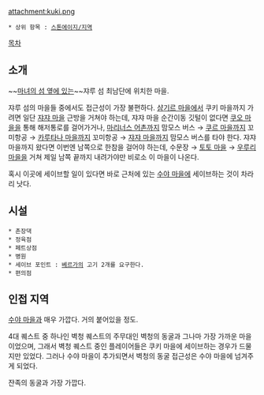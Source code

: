 attachment:kuki.png

 * 상위 항목 : [[스톤에이지/지역]]

[[목차]]
== 소개 ==
~~[[쿠키런|마녀의 섬 옆에 있는]]~~쟈루 섬 최남단에 위치한 마을.

쟈루 섬의 마을들 중에서도 접근성이 가장 불편하다. [[샴기르 마을]]에서 쿠키 마을까지 가려면 일단 [[쟈쟈 마을]] 근방을 거쳐야 하는데, 쟈쟈 마을 순간이동 깃털이 없다면 [[쿠오 마을]]을 통해 해저통로를 걸어가거나, [[마리너스 어촌]]까지 맘모스 버스 → [[쿠르 마을]]까지 꼬미항공 → [[카루타나 마을]]까지 꼬미항공 → [[쟈쟈 마을]]까지 맘모스 버스를 타야 한다. 쟈쟈 마을까지 왔다면 이번엔 남쪽으로 한참을 걸어야 하는데, 수문장 → [[토토 마을]] → [[우루리 마을]]을 거쳐 제일 남쪽 끝까지 내려가야만 비로소 이 마을이 나온다.

혹시 이곳에 세이브할 일이 있다면 바로 근처에 있는 [[수야 마을]]에 세이브하는 것이 차라리 낫다.

== 시설 ==
 * 촌장댁
 * 정육점
 * 페트상점
 * 병원
 * 세이브 포인트 : [[베르가]]의 고기 2개를 요구한다.
 * 편의점

== 인접 지역 ==
[[수야 마을]]과 매우 가깝다. 거의 붙어있을 정도.

4대 퀘스트 중 하나인 벽청 퀘스트의 주무대인 벽청의 동굴과 그나마 가장 가까운 마을이었으며, 그래서 벽청 퀘스트 중인 플레이어들은 쿠키 마을에 세이브하는 경우가 드물지만 있었다. 그러나 수야 마을이 추가되면서 벽청의 동굴 접근성은 수야 마을에 넘겨주게 되었다.

쟌족의 동굴과 가장 가깝다.
